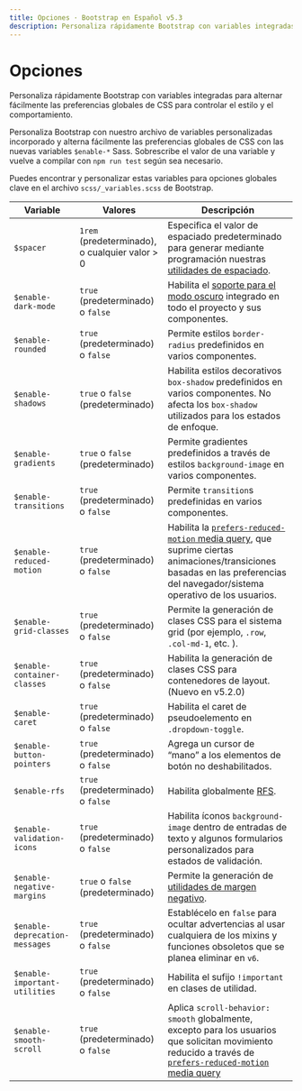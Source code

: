 ```yaml
---
title: Opciones · Bootstrap en Español v5.3
description: Personaliza rápidamente Bootstrap con variables integradas para alternar fácilmente las preferencias globales de CSS para controlar el estilo y el comportamiento.
---
```

# Opciones

Personaliza rápidamente Bootstrap con variables integradas para alternar fácilmente las preferencias globales de CSS para controlar el estilo y el comportamiento.

Personaliza Bootstrap con nuestro archivo de variables personalizadas incorporado y alterna fácilmente las preferencias globales de CSS con las nuevas variables `$enable-*` Sass. Sobrescribe el valor de una variable y vuelve a compilar con `npm run test` según sea necesario.

Puedes encontrar y personalizar estas variables para opciones globales clave en el archivo `scss/_variables.scss` de Bootstrap.

| Variable | Valores | Descripción |
| --- | --- | --- |
| `$spacer` | `1rem` (predeterminado), o cualquier valor > 0 | Especifica el valor de espaciado predeterminado para generar mediante programación nuestras [utilidades de espaciado](/docs/5.3/utilities/spacing/). |
| `$enable-dark-mode` | `true` (predeterminado) o `false` | Habilita el [soporte para el modo oscuro](/docs/5.3/customize/color-modes/#dark-mode) integrado en todo el proyecto y sus componentes. |
| `$enable-rounded` | `true` (predeterminado) o `false` | Permite estilos `border-radius` predefinidos en varios componentes. |
| `$enable-shadows` | `true` o `false` (predeterminado) | Habilita estilos decorativos `box-shadow` predefinidos en varios componentes. No afecta los `box-shadow` utilizados para los estados de enfoque. |
| `$enable-gradients` | `true` o `false` (predeterminado) | Permite gradientes predefinidos a través de estilos `background-image` en varios componentes. |
| `$enable-transitions` | `true` (predeterminado) o `false` | Permite `transition`s predefinidas en varios componentes. |
| `$enable-reduced-motion` | `true` (predeterminado) o `false` | Habilita la [`prefers-reduced-motion` media query](/docs/5.3/getting-started/accessibility/#reduced-motion), que suprime ciertas animaciones/transiciones basadas en las preferencias del navegador/sistema operativo de los usuarios. |
| `$enable-grid-classes` | `true` (predeterminado) o `false` | Permite la generación de clases CSS para el sistema grid (por ejemplo, `.row`, `.col-md-1`, etc. ). |
| `$enable-container-classes` | `true` (predeterminado) o `false` | Habilita la generación de clases CSS para contenedores de layout. (Nuevo en v5.2.0) |
| `$enable-caret` | `true` (predeterminado) o `false` | Habilita el caret de pseudoelemento en `.dropdown-toggle`. |
| `$enable-button-pointers` | `true` (predeterminado) o `false` | Agrega un cursor de “mano” a los elementos de botón no deshabilitados. |
| `$enable-rfs` | `true` (predeterminado) o `false` | Habilita globalmente [RFS](/docs/5.3/getting-started/rfs/). |
| `$enable-validation-icons` | `true` (predeterminado) o `false` | Habilita íconos `background-image` dentro de entradas de texto y algunos formularios personalizados para estados de validación. |
| `$enable-negative-margins` | `true` o `false` (predeterminado) | Permite la generación de [utilidades de margen negativo](/docs/5.3/utilities/spacing/#negative-margin). |
| `$enable-deprecation-messages` | `true` (predeterminado) o `false` | Establécelo en `false` para ocultar advertencias al usar cualquiera de los mixins y funciones obsoletos que se planea eliminar en `v6`. |
| `$enable-important-utilities` | `true` (predeterminado) o `false` | Habilita el sufijo `!important` en clases de utilidad. |
| `$enable-smooth-scroll` | `true` (predeterminado) o `false` | Aplica `scroll-behavior: smooth` globalmente, excepto para los usuarios que solicitan movimiento reducido a través de [`prefers-reduced-motion` media query](/docs/5.3/getting-started/accessibility/#reduced-motion) |